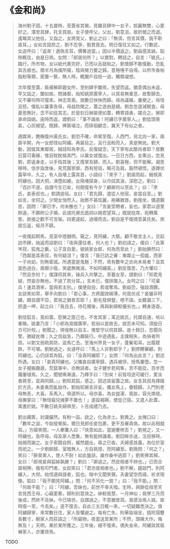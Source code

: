 # 《金和尚》

> 海州劉子固，十五歲時，至蓋省其舅。見雜貨肆中一女子，姣麗無雙，心愛好之。潛至其肆，托言買扇。女子便呼父，父出，劉意沮，故折閱之而退。遙睹其父他往，又詣之，女將覓父，劉止之曰：「無須，但言其價，我不靳直耳。」女如言固昂之，劉不忍爭，脫貫竟去。明日復往又如之。行數武，女追呼曰：「返來！適偽言耳，價奢過當。」因以半價返之。劉益感其誠，蹈隙輒往，由是日熟。女問：「郎居何所？」以實對。轉詰之，自言：「姚氏。」臨行，所市物，女以紙代裹完好，已而以舌舐粘之。劉懷歸不敢復動，恐亂其舌痕也。積半月為僕所窺，陰與舅力要之歸。意惓惓不自得。以所市香帕脂粉等類，密置一篋，無人時，輒闔戶自撿一過，觸類凝想。
>
> 次年復至蓋，裝甫解即趨女所，至則肆宇闔焉，失望而返。猶意偶出未返，早又詣之，闔如故。問諸鄰，始知姚原廣寧人，以貿易無重息，故暫歸去，又不審何時可復來。神志乖喪。居數日怏怏而歸。母為議婚，屢梗之，母怪且怒。僕私以曩事告母，母益防閑之，蓋之途由是絕。劉忽忽遂減眠食。母憂思無計，念不如從其志。於是刻日辦裝使如蓋，轉寄語勇，媒合之。舅即承命詣姚。逾時而返，謂劉曰：「事不諧矣！阿繡已字廣寧人。」劉低頭喪氣，心灰絕望。既歸，捧篋啜泣，而徘徊顧念，冀天下有似之者。
>
> 適媒來，艷稱復州黃氏女。劉恐不確，命駕至復。入西門，見北向一家，兩扉半開，內一女郎怪似阿繡。再屬目之，且行且盼而入，真是無訛。劉大動，因僦其東鄰居，細詰知為李氏。反復疑念，天下寧有此酷肖者耶？居數日莫可夤緣，惟目眈眈候其門，以冀女或復出。一日日方西，女果出，忽見劉，即返身走，以手指其後；又復掌及額，而入。劉喜極，但不能解。凝思移時，信步詣舍後，見荒園寥廓，西有短垣，略可及肩。豁然頓悟，遂蹲伏露草中。久之，有人自墻上露其首，小語曰：「來乎？」劉諾而起，細視真阿繡也。因大恫，涕墮如綆。女隔堵探身，以巾拭其淚，深慰之。劉曰：「百計不遂，自謂今生已矣，何期復有今夕？顧卿何以至此？」曰：「李氏，妾表叔也。」劉請逾垣。女曰：「君先歸，遣從人他宿，妾當自至。」劉如言，坐伺之。少間女悄然入，妝飾不甚炫麗，袍褲猶昔。劉挽坐，備道艱苦，因問：「卿已字，何未醮也？」女曰：「言妾受聘者，妄也。家君以道里賒遠，不願附公子婚，此或托舅氏詭詞以絕君望耳。」既就枕席，宛轉萬態，款接之歡不可言喻。四更遽起，過墻而去。劉自是不復措意黃氏矣。旅居忘返，經月不歸。
>
> 一夜僕起飼馬，見室中燈猶明，窺之，見阿繡，大駭。顧不敢言主人，旦起訪市肆，始返而詰劉曰：「夜與還往者，何人也？」劉初諱之，僕曰：「此第岑寂，狐鬼之藪，公子宜自愛。彼姚家女郎，何為而至此？」劉始腆然曰：「西鄰是其表叔，有何疑沮？」僕言：「我已訪之審：東鄰止一孤媼，西家一子尚幼，別無密戚。所遇當是鬼魅；不然，焉有數年之衣尚未易者？且其面色過白，兩頰少瘦，笑處無微渦，不如阿繡美。」劉反復思，乃大懼曰：「然且奈何？」僕謀伺其來，操兵入共擊之。至暮女至，謂劉曰：「知君見疑，然妾亦無他，不過了夙分耳。」言未已，僕排闥入。女呵之曰：「可棄兵！速具酒來，當與若主別。」僕便自投，若或奪焉。劉益恐，強設酒饌。女談笑如常，舉手向劉曰：「君心事，方將圖效綿薄，何竟伏戎？妾雖非阿繡，頗自謂不亞，君視之猶昔否耶？」劉毛發俱豎，噤不語。女聽漏三下，把盞一呷，起立曰：「我且去，待花燭後，再與新婦較優劣也。」轉身遂杳。
>
> 劉信狐言，竟如蓋。怨舅之誑己也，不舍其家；寓近姚氏，托媒自通，啖以重賂。姚妻乃言：「小郎為覓婿廣寧，若翁以是故去，就否未可知。須旋日方可計校。」劉聞之，徬徨無以自主，惟堅守以伺其歸。逾十餘日，忽聞兵警，猶疑訛傳；久之信益急，乃趣裝行。中途遇亂，主僕相失，為偵者所掠。以劉文弱疏其防，盜馬亡去。至海州界見一女子，蓬鬢垢耳，出履蹉跌，不可堪。劉馳過之，女遽呼曰：「馬上人非劉郎乎？」劉停鞭審顧，則阿繡也。心仍訝其為狐，曰：「汝真阿繡耶？」女問：「何為出此言？」劉述所遇。女曰：「妾真阿繡也。父攜妾自廣寧歸，遇兵被俘，授馬屢墮。忽一女子握腕趣遁，荒竄軍中，亦無詰者。女子健步若飛隼，苦不能從，百步而屨屢褪焉。久之，聞號嘶漸遠，乃釋手曰：『別矣！前皆坦途可緩行，愛汝者將至，宜與同歸。』」劉知其狐，感之。因述其留蓋之故。女言其叔為擇婿於方氏，未委禽而亂始作。劉始知舅言非妄。攜女馬上，疊騎歸。入門則老母無恙，大喜。系馬入，俱道所以。母亦喜，為女盥濯，竟妝，容光煥發。母撫掌曰：「無怪癡兒魂夢不置也！」遂設裀褥，使從己宿。又遣人赴蓋，寓書於姚。不數日姚夫婦俱至，卜吉成禮乃去。
>
> 劉出藏篋，封識儼然。有粉一函，啟之，化為赤土。劉異之。女掩口曰：「數年之盜，今始發覺矣。爾日見郎任妾包裹，更不及審真偽，故以此相戲耳。」方嬉笑間，一人搴簾入曰：「快意如此，當謝蹇修否？」劉視之，又一阿繡也，急呼母。母及家人悉集，無有能辨識者。劉回眸亦迷，注目移時，始揖而謝之。女子索鏡自照，赧然趨出，尋之已杳。夫婦感其義，為位於室而祀之。一夕劉醉歸，室暗無人，方自挑燈，而阿繡至。劉挽問：「何之？」笑曰：「醉臭熏人，使人不耐！如此盤詰，誰作桑中逃耶？」劉笑捧其頰，女曰：「郎視妾與狐姊孰勝？」劉曰：「卿過之。然皮相者不辨也。」已而合扉相狎。俄有叩門者，女起笑曰：「君亦皮相者也。」劉不解，趨啟門，則阿繡入，大愕。始悟適與語者，狐也。暗中又聞笑聲。夫妻望空而禱，祈求現像。狐曰：「我不願見阿繡。」問：「何不另化一貌？」曰：「我不能。」問：「何故不能？」曰：「阿繡，吾妹也，前世不幸夭殂。生時，與餘從母至天宮見西王母，心竊愛慕，歸則刻意效之。妹較我慧，一月神似；我學三月而後成，然終不及妹。今已隔世。自謂過之，不意猶昔耳。我感汝兩人誠，故時復一至，今去矣。」遂不復言。自此三五日輒一來，一切疑難悉決之。值阿繡歸寧，來常數日住，家人皆懼避之。每有亡失，則華妝端坐，插玳瑁簪長數寸，朝家人而莊語之：「所竊物，夜當送至某所；不然，頭痛大作，悔無及！」天明，果於某所獲之。三年後，絕不復來。偶失金帛，阿繡效其裝嚇家人，亦屢效焉。

TODO
